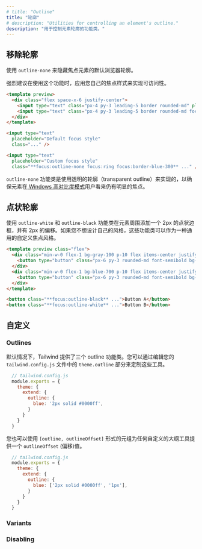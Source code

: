 ```yaml
---
# title: "Outline"
title: "轮廓"
# description: "Utilities for controlling an element's outline."
description: "用于控制元素轮廓的功能类。"
---
```




<!-- ## Remove outlines -->
## 移除轮廓

<!-- Use `outline-none` to hide the default browser outline on focused elements. -->

<!-- It is highly recommended to apply your own focus styling for accessibility when using this utility. -->

使用 `outline-none` 来隐藏焦点元素的默认浏览器轮廓。

强烈建议在使用这个功能时，应用您自己的焦点样式来实现可访问性。

```html amber
<template preview>
  <div class="flex space-x-6 justify-center">
    <input type="text" class="px-4 py-3 leading-5 border rounded-md" placeholder="Default focus style" />
    <input type="text" class="px-4 py-3 leading-5 border rounded-md focus:outline-none focus:ring focus:border-blue-400" placeholder="Custom focus style" />
  </div>
</template>

<input type="text"
  placeholder="Default focus style"
  class="..." />

<input type="text"
  placeholder="Custom focus style"
  class="**focus:outline-none focus:ring focus:border-blue-300** ..." />
```

<!-- The `outline-none` utility is implemented using a transparent outline under the hood to ensure elements are still visibly focused to [Windows high contrast mode](https://blogs.windows.com/msedgedev/2020/09/17/styling-for-windows-high-contrast-with-new-standards-for-forced-colors/) users. -->
`outline-none` 功能类是使用透明的轮廓（transparent outline）来实现的，以确保元素在[ Windows 高对比度模式](https://blogs.windows.com/msedgedev/2020/09/17/styling-for-windows-high-contrast-with-new-standards-for-forced-colors/)用户看来仍有明显的焦点。

<!-- ## Dotted outlines -->

<!-- Use the `outline-white` and `outline-black` utilities to add a 2px dotted border around an element with a 2px offset. These are useful as an accessible general purpose custom focus style if you don't want to design your own. -->
## 点状轮廓

使用 `outline-white` 和 `outline-black` 功能类在元素周围添加一个 2px 的点状边框，并有 2px 的偏移。如果您不想设计自己的风格，这些功能类可以作为一种通用的自定义焦点风格。

```html
<template preview class="flex">
  <div class="min-w-0 flex-1 bg-gray-100 p-10 flex items-center justify-center">
    <button type="button" class="px-6 py-3 rounded-md font-semibold bg-blue-600 text-white focus:outline-black">Button A</button>
  </div>
  <div class="min-w-0 flex-1 bg-blue-700 p-10 flex items-center justify-center">
    <button type="button" class="px-6 py-3 rounded-md font-semibold bg-white text-gray-900 focus:outline-white">Button B</button>
  </div>
</template>

<button class="**focus:outline-black** ...">Button A</button>
<button class="**focus:outline-white** ...">Button B</button>
```

<!-- ## Customizing -->
## 自定义

### Outlines

<!-- By default Tailwind provides three outline utilities. You can customize these by editing the `theme.outline` section of your `tailwind.config.js` file. -->
默认情况下，Tailwind 提供了三个 outline 功能类。您可以通过编辑您的 `tailwind.config.js` 文件中的 `theme.outline` 部分来定制这些工具。

```js
  // tailwind.config.js
  module.exports = {
    theme: {
      extend: {
        outline: {
          blue: '2px solid #0000ff',
        }
      }
    }
  }
```

<!-- You can also provide an `outline-offset` value for any custom outline utilities using a tuple of the form `[outline, outlineOffset]`: -->
您也可以使用 `[outline, outlineOffset]` 形式的元组为任何自定义的大纲工具提供一个 `outlineOffset` (偏移)值。

```js
  // tailwind.config.js
  module.exports = {
    theme: {
      extend: {
        outline: {
          blue: ['2px solid #0000ff', '1px'],
        }
      }
    }
  }
```

### Variants

<Variants plugin="outline" />

### Disabling

<Disabling plugin="outline" />
